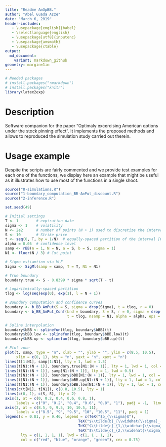 ---
title: "Readme AmOpBB."
author: "Abel Guada Azze"
date: "March 6, 2019"
header-includes:
   - \usepackage[english]{babel}
   - \selectlanguage{english}
   - \usepackage[utf8]{inputenc}
   - \usepackage{amsmath}
   - \usepackage{ctable}
output:
  md_document:
    variant: markdown_github
geometry: margin=1in
---




```{r echo=FALSE}
# Needed packages
# install.packages("rmarkdown")
# install.packages("knitr")
library(latex2exp)
```

# Description

Software companion for the paper "Optimaly excercising American options under the stock pinning effect". It implements the proposed methods and allows to reproduced the simulation study carried out therein.

# Usage example

Despite the scripts are fairly commented and we provide test examples for each one of the functions, we display here an example that might be useful as it illustrates how to use most of the functions in a single shoot.  

```{r echo = TRUE, eval = TRUE}
source("0-simulations.R")
source("1-boundary_computation_BB-AmPut_discount.R")
source("2-inference.R")

set.seed(49)

# Initial settings
T <- 1        # expiration date
sigma <- 1    # volatility
N <- 2e2      # number of points (N + 1) used to discretize the interval [0, T]
S <- 10       # Strike price
t <- seq(0, T, by = 1/N)  # equally-spaced partition of the interval [0, T]
alpha = 0.05  # confidence level
samp <- rBB(n = 1, N = N, a = S, b = S, sigma = 1)
N1 <- floor(N / 3) # Cut point

# Sigma estiamtion via MLE
Sigma <- SigMl(samp = samp, T = T, N1 = N1)

# True boundary
boundary.true <- S - 0.8399 * sigma * sqrt(T - t)

# Logaritmically-spaced partition
tlog <- log(seq(exp(0), exp(1), l = N + 1)) 

# Boundary computation and confidence curves
boundary <- b_BB_AmPut(S = S, sigma = drop(Sigma), t = tlog, r = 0)
boundary <- b_BB_AmPut_Conf(bnd = boundary, S = S, r = 0, sigma = drop(Sigma), 
                            t = tlog, nsamp = N1, alpha = alpha, eps = 0.001)

# Spline interpolation
boundary$bBB <- splinefun(tlog, boundary$bBB)(t)
boundary$bBB.low <- splinefun(tlog, boundary$bBB.low)(t)
boundary$bBB.up <- splinefun(tlog, boundary$bBB.up)(t)

# Plot zone
plot(t, samp, type = "n", xlab = "", ylab = "", ylim = c(8.5, 10.5), 
     xlim = c(0, 1), bty = "n", yaxt = "n", xaxt = "n")
lines(t[1:N1], samp[1:N1], lty = 1, lwd = 1.5)
lines(t[N1:(N + 1)], boundary.true[N1:(N + 1)], lty = 1, lwd = 1, col = "red")
lines(t[N1:(N + 1)], samp[N1:(N + 1)], lty = 1, lwd = 0.5)
lines(t[N1:(N + 1)], boundary$bBB[N1:(N + 1)], lty = 1, lwd = 1, col = "blue")
lines(t[N1:(N + 1)], boundary$bBB.up[N1:(N + 1)], lty = 1, lwd = 1, col = "orange")
lines(t[N1:(N + 1)], boundary$bBB.low[N1:(N + 1)], lty = 1, lwd = 1, col = "green")
lines(c(t[N1], t[N1]), c(8.8, 10.5), lty = 1)
lines(c(0, 1), c(S, S), lty = 2)
axis(1, at = c(0, 0.2, 0.4, 0.6, 0.8, 1), 
     labels = c("0", "0.2", "0.4", "0.6", "0.8", "1"), padj = -1,  line = -0.2)
axis(2, at = c(8.5, 9, 9.5, 10, 10.5, 11), 
     labels = c("8.5", "9", "9.5", "10", "10.5", "11"), padj = 1)
legend(x = 0.81, y = 9.46, legend = c(TeX("$b_{\\sigma}$"), 
                                 TeX("$\\tilde{b}_{\\widehat{\\sigma}_{n}}$"), 
                                 TeX("$\\tilde{c}_{1,\\widehat{\\sigma}_{n}}$"), 
                                 TeX("$\\tilde{c}_{2,\\widehat{\\sigma}_{n}}$")), 
       lty = c(1, 1, 1, 1), lwd = c(1, 1 , 1, 1), 
       col = c("red", "blue", "orange", "green"), cex = 0.75)

```


